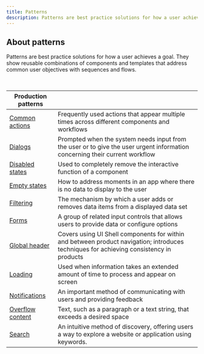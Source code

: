 ```yaml
---
title: Patterns
description: Patterns are best practice solutions for how a user achieves a goal. They show reusable combinations of components and templates that address common user objectives with sequences and flows.
---
```


## About patterns

Patterns are best practice solutions for how a user achieves a goal. They show reusable combinations of components and templates that address common user objectives with sequences and flows.

<br />

| Production patterns                             |                                                                                                                                         |
| ----------------------------------------------- | --------------------------------------------------------------------------------------------------------------------------------------- |
| [Common actions](/patterns/common-actions)      | Frequently used actions that appear multiple times across different components and workflows                                            |
| [Dialogs](/patterns/dialog-pattern)             | Prompted when the system needs input from the user or to give the user urgent information concerning their current workflow             |
| [Disabled states](/patterns/disabled-states)    | Used to completely remove the interactive function of a component                                                                       |
| [Empty states](/patterns/empty-states-pattern)  | How to address moments in an app where there is no data to display to the user                                                          |
| [Filtering](/patterns/filtering)                | The mechanism by which a user adds or removes data items from a displayed data set                                                      |
| [Forms](/patterns/forms-pattern)                | A group of related input controls that allows users to provide data or configure options                                                |
| [Global header](/patterns/global-header)        | Covers using UI Shell components for within and between product navigation; introduces techniques for achieving consistency in products |
| [Loading](/patterns/loading)                    | Used when information takes an extended amount of time to process and appear on screen                                                  |
| [Notifications](/patterns/notification-pattern) | An important method of communicating with users and providing feedback                                                                  |
| [Overflow content](/patterns/overflow-content)  | Text, such as a paragraph or a text string, that exceeds a desired space                                                                |
| [Search](/patterns/search-pattern)              | An intuitive method of discovery, offering users a way to explore a website or application using keywords.                              |
